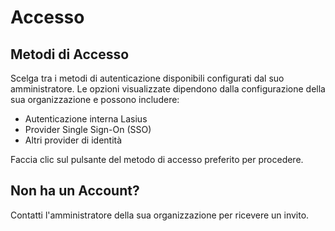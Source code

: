 # Accesso

## Metodi di Accesso

Scelga tra i metodi di autenticazione disponibili configurati dal suo amministratore. Le opzioni visualizzate dipendono dalla configurazione della sua organizzazione e possono includere:

- Autenticazione interna Lasius
- Provider Single Sign-On (SSO)
- Altri provider di identità

Faccia clic sul pulsante del metodo di accesso preferito per procedere.

## Non ha un Account?

Contatti l'amministratore della sua organizzazione per ricevere un invito.
